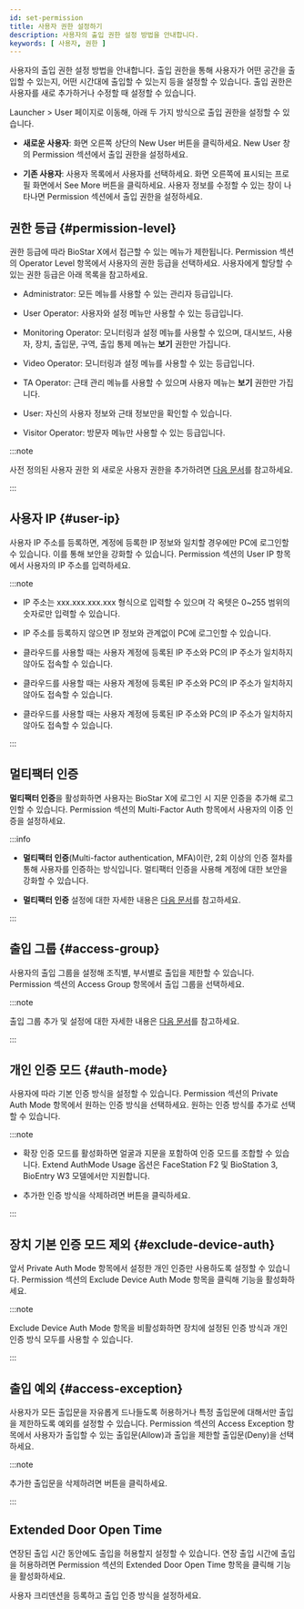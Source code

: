 ```yaml
---
id: set-permission
title: 사용자 권한 설정하기
description: 사용자의 출입 권한 설정 방법을 안내합니다.
keywords: [ 사용자, 권한 ]
---
```


사용자의 출입 권한 설정 방법을 안내합니다. 출입 권한을 통해 사용자가 어떤 공간을 출입할 수 있는지, 어떤 시간대에 출입할 수 있는지 등을 설정할 수 있습니다. 출입 권한은 사용자를 새로 추가하거나 수정할 때 설정할 수 있습니다.

<Cmd>Launcher</Cmd> > <Cmd>User</Cmd> 페이지로 이동해, 아래 두 가지 방식으로 출입 권한을 설정할 수 있습니다.

* **새로운 사용자**: 화면 오른쪽 상단의 <Cmd>New User</Cmd> 버튼을 클릭하세요. New User 창의 Permission 섹션에서 출입 권한을 설정하세요.

* **기존 사용자**: 사용자 목록에서 사용자를 선택하세요. 화면 오른쪽에 표시되는 프로필 화면에서 See More 버튼을 클릭하세요. 사용자 정보를 수정할 수 있는 창이 나타나면 Permission 섹션에서 출입 권한을 설정하세요.


## 권한 등급 {#permission-level}

권한 등급에 따라 BioStar X에서 접근할 수 있는 메뉴가 제한됩니다. Permission 섹션의 Operator Level 항목에서 사용자의 권한 등급을 선택하세요. 사용자에게 할당할 수 있는 권한 등급은 아래 목록을 참고하세요.

* Administrator: 모든 메뉴를 사용할 수 있는 관리자 등급입니다.

* User Operator: 사용자와 설정 메뉴만 사용할 수 있는 등급입니다.

* Monitoring Operator: 모니터링과 설정 메뉴를 사용할 수 있으며, 대시보드, 사용자, 장치, 출입문, 구역, 출입 통제 메뉴는 **보기** 권한만 가집니다.

* Video Operator: 모니터링과 설정 메뉴를 사용할 수 있는 등급입니다.

* TA Operator: 근태 관리 메뉴를 사용할 수 있으며 사용자 메뉴는 **보기** 권한만 가집니다.

* User: 자신의 사용자 정보와 근태 정보만을 확인할 수 있습니다.

* Visitor Operator: 방문자 메뉴만 사용할 수 있는 등급입니다.

:::note

사전 정의된 사용자 권한 외 새로운 사용자 권한을 추가하려면 [다음 문서](#)를 참고하세요.

:::


## 사용자 IP {#user-ip}

사용자 IP 주소를 등록하면, 계정에 등록한 IP 정보와 일치할 경우에만 PC에 로그인할 수 있습니다. 이를 통해 보안을 강화할 수 있습니다. Permission 섹션의 User IP 항목에서 사용자의 IP 주소를 입력하세요.

:::note

* IP 주소는 xxx.xxx.xxx.xxx 형식으로 입력할 수 있으며 각 옥텟은 0~255 범위의 숫자로만 입력할 수 있습니다.

* IP 주소를 등록하지 않으면 IP 정보와 관계없이 PC에 로그인할 수 있습니다.

* 클라우드를 사용할 때는 사용자 계정에 등록된 IP 주소와 PC의 IP 주소가 일치하지 않아도 접속할 수 있습니다.

- 클라우드를 사용할 때는 사용자 계정에 등록된 IP 주소와 PC의 IP 주소가 일치하지 않아도 접속할 수 있습니다.

- 클라우드를 사용할 때는 사용자 계정에 등록된 IP 주소와 PC의 IP 주소가 일치하지 않아도 접속할 수 있습니다.

:::


## 멀티팩터 인증

**멀티팩터 인증**을 활성화하면 사용자는 BioStar X에 로그인 시 지문 인증을 추가해 로그인할 수 있습니다. Permission 섹션의 Multi-Factor Auth 항목에서 사용자의 이중 인증을 설정하세요.

:::info

* **멀티팩터 인증**(Multi-factor authentication, MFA)이란, 2회 이상의 인증 절차를 통해 사용자를 인증하는 방식입니다. 멀티팩터 인증을 사용해 계정에 대한 보안을 강화할 수 있습니다.

* **멀티팩터 인증** 설정에 대한 자세한 내용은 [다음 문서](login-with-mfa)를 참고하세요.

:::


## 출입 그룹 {#access-group}

사용자의 출입 그룹을 설정해 조직별, 부서별로 출입을 제한할 수 있습니다. Permission 섹션의 Access Group 항목에서 출입 그룹을 선택하세요.

:::note

출입 그룹 추가 및 설정에 대한 자세한 내용은 [다음 문서](#)를 참고하세요.

:::


## 개인 인증 모드 {#auth-mode}

사용자에 따라 기본 인증 방식을 설정할 수 있습니다. Permission 섹션의 Private Auth Mode 항목에서 원하는 인증 방식을 선택하세요. 원하는 인증 방식를 추가로 선택할 수 있습니다.

:::note

* 확장 인증 모드를 활성화하면 얼굴과 지문을 포함하여 인증 모드를 조합할 수 있습니다. <Cmd>Extend AuthMode Usage</Cmd> 옵션은 FaceStation F2 및 BioStation 3, BioEntry W3 모델에서만 지원합니다.

* 추가한 인증 방식을 삭제하려면 <IcClose/> 버튼을 클릭하세요.

:::


## 장치 기본 인증 모드 제외 {#exclude-device-auth}

앞서 Private Auth Mode 항목에서 설정한 개인 인증만 사용하도록 설정할 수 있습니다. Permission 섹션의 Exclude Device Auth Mode 항목을 클릭해 기능을 활성화하세요. 

:::note

Exclude Device Auth Mode 항목을 비활성화하면 장치에 설정된 인증 방식과 개인 인증 방식 모두를 사용할 수 있습니다.

:::


## 출입 예외 {#access-exception}

사용자가 모든 출입문을 자유롭게 드나들도록 허용하거나 특정 출입문에 대해서만 출입을 제한하도록 예외를 설정할 수 있습니다. Permission 섹션의 Access Exception 항목에서 사용자가 출입할 수 있는 출입문(<Cmd>Allow</Cmd>)과 출입을 제한할 출입문(<Cmd>Deny</Cmd>)을 선택하세요.

:::note

추가한 출입문을 삭제하려면 <IcClose/> 버튼을 클릭하세요.

:::


## Extended Door Open Time

연장된 출입 시간 동안에도 출입을 허용할지 설정할 수 있습니다. 연장 출입 시간에 출입을 허용하려면 Permission 섹션의 Extended Door Open Time 항목을 클릭해 기능을 활성화하세요.

<NextStep>
<NextItem to='enroll-credential'>

사용자 크리덴션을 등록하고 출입 인증 방식을 설정하세요.

</NextItem>
</NextStep>